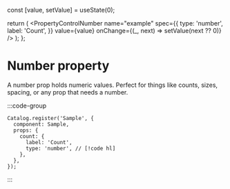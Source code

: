 
  const [value, setValue] = useState(0);

  return (
    <PropertyControlNumber
      name="example"
      spec={{
        type: 'number',
        label: 'Count',
      }}
      value={value}
      onChange={(_, next) => setValue(next ?? 0)}
    />
  );
};

# Number property

A number prop holds numeric values. Perfect for things like counts, sizes, spacing, or any prop that needs a number.

:::code-group
<div data-title="Preview">
  <BasicUsage />
</div>

```tsx [Code]
Catalog.register('Sample', {
  component: Sample,
  props: {
    count: {
      label: 'Count',
      type: 'number', // [!code hl]
    },
  },
});
```
:::
